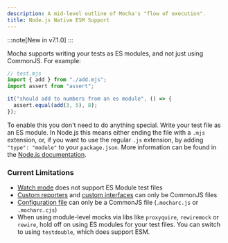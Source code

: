 ```yaml
---
description: A mid-level outline of Mocha's "flow of execution".
title: Node.js Native ESM Support
---
```


:::note[New in v7.1.0]
:::

Mocha supports writing your tests as ES modules, and not just using CommonJS.
For example:

```js
// test.mjs
import { add } from "./add.mjs";
import assert from "assert";

it("should add to numbers from an es module", () => {
  assert.equal(add(3, 5), 8);
});
```

To enable this you don't need to do anything special.
Write your test file as an ES module.
In Node.js this means either ending the file with a `.mjs` extension, or, if you want to use the regular `.js` extension, by adding `"type": "module"` to your `package.json`.
More information can be found in the [Node.js documentation](https://nodejs.org/api/esm.html).

### Current Limitations

- [Watch mode](../running/cli#--watch--w) does not support ES Module test files
- [Custom reporters](../reporters/third-party) and [custom interfaces](../interfaces/third-party) can only be CommonJS files
- [Configuration file](../running/configuring) can only be a CommonJS file (`.mocharc.js` or `.mocharc.cjs`)
- When using module-level mocks via libs like `proxyquire`, `rewiremock` or `rewire`, hold off on using ES modules for your test files.
  You can switch to using `testdouble`, which does support ESM.
